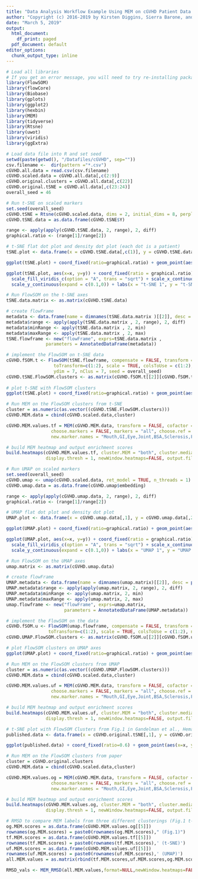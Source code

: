 ---
title: "Data Analysis Workflow Example Using MEM on cGVHD Patient Data (t-SNE,UMAP,FlowSOM,MEM,RMSD)"
author: "Copyright (c) 2016-2019 by Kirsten Diggins, Sierra Barone, and Jonathan Irish, All Rights Reserved; see EULA-MEM.text for MEM license information"
date: "March 5, 2019"
output:
  html_document:
    df_print: paged
  pdf_document: default
editor_options:
  chunk_output_type: inline
---
```{r setup, include=FALSE}
# Load all libraries
# If you get an error message, you will need to try re-installing packages
library(FlowSOM)
library(flowCore)
library(Biobase)
library(gplots)
library(ggplot2)
library(hexbin)
library(MEM)
library(tidyverse)
library(Rtsne)
library(uwot)
library(viridis)
library(ggExtra)

# Load data file into R and set seed
setwd(paste(getwd(), "/Datafiles/cGVHD", sep=""))
csv.filename <-  dir(pattern ="*.csv")
cGVHD.all.data = read.csv(csv.filename)
cGVHD.scaled.data = cGVHD.all.data[,c(2:9)]
cGVHD.original.clusters = cGVHD.all.data[,c(22)]
cGVHD.original.tSNE = cGVHD.all.data[,c(23:24)]
overall_seed = 46
```

```{r t-SNE}
# Run t-SNE on scaled markers
set.seed(overall_seed)
cGVHD.tSNE = Rtsne(cGVHD.scaled.data, dims = 2, initial_dims = 8, perplexity = 15, check_duplicates = FALSE, max_iter = 10000) 
cGVHD.tSNE.data = as.data.frame(cGVHD.tSNE$Y)

range <- apply(apply(cGVHD.tSNE.data, 2, range), 2, diff)
graphical.ratio <- (range[1]/range[2])

# t-SNE flat dot plot and density dot plot (each dot is a patient)
tSNE.plot <- data.frame(x = cGVHD.tSNE.data[,c(1)], y = cGVHD.tSNE.data[,c(2)])

ggplot(tSNE.plot) + coord_fixed(ratio=graphical.ratio) + geom_point(aes(x=x, y=y), cex = 1) + labs( x = "t-SNE 1", y = "t-SNE 2", title = "t-SNE on cGVHD Patient Data") + theme_bw() + labs(caption = "Data from Gandelman et al., Hematologica 2019, 104: 189-196 \nFlow Repository: FR-FCM-ZYSU")

ggplot(tSNE.plot, aes(x=x, y=y)) + coord_fixed(ratio = graphical.ratio)  + geom_bin2d(bins = 128) + 
  scale_fill_viridis_c(option = "A", trans = "sqrt") + scale_x_continuous(expand = c(0.1,0)) + 
  scale_y_continuous(expand = c(0.1,0)) + labs(x = "t-SNE 1", y = "t-SNE 2",title = "t-SNE on cGVHD Patient Data") + theme_bw() + labs(caption = "Data from Gandelman et al., Hematologica 2019, 104: 189-196 \nFlow Repository: FR-FCM-ZYSU")
```
```{r FlowSOM on t-SNE}
# Run FlowSOM on the t-SNE axes
tSNE.data.matrix <- as.matrix(cGVHD.tSNE.data)

# create flowFrame
metadata <- data.frame(name = dimnames(tSNE.data.matrix )[[2]], desc = paste('t-SNE', dimnames(tSNE.data.matrix )[[2]]))
metadata$range <- apply(apply(tSNE.data.matrix , 2, range), 2, diff)
metadata$minRange <- apply(tSNE.data.matrix , 2, min)
metadata$maxRange <- apply(tSNE.data.matrix , 2, max)
tSNE.flowframe <- new("flowFrame", exprs=tSNE.data.matrix , 
               parameters = AnnotatedDataFrame(metadata))

# implement the FlowSOM on t-SNE data
cGVHD.fSOM.t <- FlowSOM(tSNE.flowframe, compensate = FALSE, transform = FALSE, 
                  toTransform=c(1:2), scale = TRUE, colsToUse = c(1:2), xdim = 7, 
                  ydim = 7, nClus = 7, seed = overall_seed)
cGVHD.tSNE.FlowSOM.clusters <- as.matrix(cGVHD.fSOM.t[[2]][cGVHD.fSOM.t[[1]]$map$mapping[,1]])
  
# plot t-SNE with FlowSOM clusters
ggplot(tSNE.plot) + coord_fixed(ratio=graphical.ratio) + geom_point(aes(x=x, y=y, color=cGVHD.tSNE.FlowSOM.clusters),cex = 1.5) + labs(x = "t-SNE 1", y = "t-SNE 2",title = "FlowSOM Clustering on t-SNE Axes", color = "FlowSOM Cluster") + theme_bw() + labs(caption = "Data from Gandelman et al., Hematologica 2019, 104: 189-196 \nFlow Repository: FR-FCM-ZYSU")
```
```{r MEM on t-SNE/FlowSOM Clusters}
# Run MEM on the FlowSOM clusters from t-SNE
cluster = as.numeric(as.vector((cGVHD.tSNE.FlowSOM.clusters)))
cGVHD.MEM.data = cbind(cGVHD.scaled.data,cluster)

cGVHD.MEM.values.tf = MEM(cGVHD.MEM.data, transform = FALSE, cofactor = 0, 
                 choose.markers = FALSE, markers = "all", choose.ref = FALSE, zero.ref = FALSE, rename.markers = FALSE,
                 new.marker.names = "Mouth,GI,Eye,Joint,BSA,Sclerosis,Fascia,Liver", file.is.clust = FALSE, add.fileID = FALSE, IQR.thresh = NULL)

# build MEM heatmap and output enrichment scores
build.heatmaps(cGVHD.MEM.values.tf, cluster.MEM = "both", cluster.medians = "none", 
               display.thresh = 1, newWindow.heatmaps=FALSE, output.files = FALSE, labels = TRUE, only.MEMheatmap = TRUE)

```

```{r UMAP}
# Run UMAP on scaled markers
set.seed(overall_seed)
cGVHD.umap <- umap(cGVHD.scaled.data, ret_model = TRUE, n_threads = 1)
cGVHD.umap.data = as.data.frame(cGVHD.umap$embedding)

range <- apply(apply(cGVHD.umap.data, 2, range), 2, diff)
graphical.ratio <- (range[1]/range[2])

# UMAP flat dot plot and density dot plot
UMAP.plot <- data.frame(x = cGVHD.umap.data[,1], y = cGVHD.umap.data[,2])

ggplot(UMAP.plot) + coord_fixed(ratio=graphical.ratio) + geom_point(aes(x=x, y=y), cex = 1) + labs( x = "UMAP 1", y = "UMAP 2", title = "UMAP on cGVHD Patient Data") + theme_bw() + labs(caption = "Data from Gandelman et al., Hematologica 2019, 104: 189-196 \nFlow Repository: FR-FCM-ZYSU")

ggplot(UMAP.plot, aes(x=x, y=y)) + coord_fixed(ratio = graphical.ratio)  + geom_bin2d(bins = 128) + 
  scale_fill_viridis_c(option = "A", trans = "sqrt") + scale_x_continuous(expand = c(0.1,0)) + 
  scale_y_continuous(expand = c(0.1,0)) + labs(x = "UMAP 1", y = "UMAP 2",title = "UMAP on cGVHD Patient Data") + theme_bw() + labs(caption = "Data from Gandelman et al., Hematologica 2019, 104: 189-196 \nFlow Repository: FR-FCM-ZYSU")
```


```{r FlowSOM on UMAP}
# Run FlowSOM on the UMAP axes
umap.matrix <- as.matrix(cGVHD.umap.data)

# create flowFrame
UMAP.metadata <- data.frame(name = dimnames(umap.matrix)[[2]], desc = paste('UMAP', dimnames(umap.matrix)[[2]]))
UMAP.metadata$range <- apply(apply(umap.matrix, 2, range), 2, diff)
UMAP.metadata$minRange <- apply(umap.matrix, 2, min)
UMAP.metadata$maxRange <- apply(umap.matrix, 2, max)
umap.flowframe <- new("flowFrame", exprs=umap.matrix, 
                      parameters = AnnotatedDataFrame(UMAP.metadata))

# implement the FlowSOM on the data 
cGVHD.fSOM.u <- FlowSOM(umap.flowframe, compensate = FALSE, transform = FALSE, 
                toTransform=c(1:2), scale = TRUE, colsToUse = c(1:2), nClus = 7, seed = overall_seed)
cGVHD.UMAP.FlowSOM.clusters <- as.matrix(cGVHD.fSOM.u[[2]][cGVHD.fSOM.u[[1]]$map$mapping[,1]])

# plot FlowSOM clusters on UMAP axes
ggplot(UMAP.plot) + coord_fixed(ratio=graphical.ratio) + geom_point(aes(x=x, y=y, color=cGVHD.UMAP.FlowSOM.clusters),cex = 1.5) + labs(x = "UMAP 1", y = "UMAP 2",title = "FlowSOM Clustering on UMAP Axes", color = "FlowSOM Cluster") + theme_bw() + labs(caption = "Data from Gandelman et al., Hematologica 2019, 104: 189-196 \nFlow Repository: FR-FCM-ZYSU")
```
```{r MEM on UMAP/FlowSOM Clusters}
# Run MEM on the FlowSOM clusters from UMAP
cluster = as.numeric(as.vector((cGVHD.UMAP.FlowSOM.clusters)))
cGVHD.MEM.data = cbind(cGVHD.scaled.data,cluster)

cGVHD.MEM.values.uf = MEM(cGVHD.MEM.data, transform = FALSE, cofactor = 0, 
                 choose.markers = FALSE, markers = "all", choose.ref = FALSE, zero.ref = FALSE, rename.markers = FALSE,
                 new.marker.names = "Mouth,GI,Eye,Joint,BSA,Sclerosis,Fascia,Liver", file.is.clust = FALSE, add.fileID = FALSE, IQR.thresh = NULL)

# build MEM heatmap and output enrichment scores
build.heatmaps(cGVHD.MEM.values.uf, cluster.MEM = "both", cluster.medians = "none", 
               display.thresh = 1, newWindow.heatmaps=FALSE, output.files = FALSE, labels = TRUE, only.MEMheatmap = TRUE)
```

```{r Fig.1 Data from Gandelman et al., Hematologica 2019}
# t-SNE plot with FlowSOM Clusters from Fig.1 in Gandelman et al., Hematologica 2019
published.data <- data.frame(x = cGVHD.original.tSNE[,1], y = cGVHD.original.tSNE[,2])

ggplot(published.data) + coord_fixed(ratio=0.6) + geom_point(aes(x=x, y=y, color=as.factor(cGVHD.original.clusters)),cex = 1.5) + labs(x = "t-SNE 1", y = "t-SNE 2",title = "Published Clusters on t-SNE Axes", color = "FlowSOM Cluster") + theme_bw() + labs(caption = "Data from Fig.1 as in Gandelman et al., Hematologica 2019, 104: 190\nFlow Repository: FR-FCM-ZYSU")
```

```{r MEM on Fig.1 Data}
# Run MEM on the FlowSOM clusters from paper
cluster = cGVHD.original.clusters
cGVHD.MEM.data = cbind(cGVHD.scaled.data,cluster)

cGVHD.MEM.values.og = MEM(cGVHD.MEM.data, transform = FALSE, cofactor = 0, 
                 choose.markers = FALSE, markers = "all", choose.ref = FALSE, zero.ref = FALSE, rename.markers = FALSE,
                 new.marker.names = "Mouth,GI,Eye,Joint,BSA,Sclerosis,Fascia,Liver", file.is.clust = TRUEeeee, add.fileID = FALSE, IQR.thresh = NULL)

# build MEM heatmap and output enrichment scores
build.heatmaps(cGVHD.MEM.values.og, cluster.MEM = "both", cluster.medians = "none", 
               display.thresh = 1, newWindow.heatmaps=FALSE, output.files = FALSE, labels = TRUE, only.MEMheatmap = TRUE)
```

```{r RMSD for All Clusters}
# RMSD to compare MEM labels from three different clusterings (Fig.1 t-SNE and FlowSOM, our t-SNE and FlowSOM, and our UMAP and FlowSOM)
og.MEM.scores = as.data.frame(cGVHD.MEM.values.og[[5]])
rownames(og.MEM.scores) = paste0(rownames(og.MEM.scores)," (Fig.1)")
tf.MEM.scores = as.data.frame(cGVHD.MEM.values.tf[[5]])
rownames(tf.MEM.scores) = paste0(rownames(tf.MEM.scores),' (t-SNE)')
uf.MEM.scores = as.data.frame(cGVHD.MEM.values.uf[[5]])
rownames(uf.MEM.scores) = paste0(rownames(uf.MEM.scores),' (UMAP)')
all.MEM.values = as.matrix(rbind(tf.MEM.scores,uf.MEM.scores,og.MEM.scores))

RMSD_vals <- MEM_RMSD(all.MEM.values,format=NULL,newWindow.heatmaps=FALSE,output.matrix = FALSE)
```
